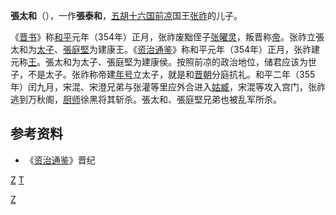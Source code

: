 '''張太和'''（{{bd|？||355年||catIdx=Z}}），一作'''張泰和'''，[[五胡十六国|五胡十六国]][[前凉|前凉]]国王[[张祚|张祚]]的儿子。

《[[晋书|晋书]]》称[[和平_(前凉)|和平]]元年（354年）正月，张祚废黜侄子[[张曜灵|张曜灵]]，叛晋称[[帝|帝]]。张祚立張太和为[[太子|太子]]、[[張庭堅|張庭堅]]为建康王。《[[资治通鉴|资治通鉴]]》称和平元年（354年）正月，张祚建元称[[王|王]]。張太和为太子、張庭堅为建康侯。按照前凉的政治地位，储君应该为世子，不是太子。张祚称帝建[[年号|年号]]立太子，就是和[[晋朝|晋朝]]分庭抗礼。和平二年（355年）闰九月，宋混、宋澄兄弟与张灌等里应外合进入[[姑臧|姑臧]]，宋混等攻入宫门，张祚逃到万秋阁，[[厨师|厨师]]徐黑将其斩杀。張太和、張庭堅兄弟也被乱军所杀。

== 参考资料 ==
*《[[资治通鉴|资治通鉴]]》晋纪

[[category:前凉人物|Z]]
[[category:张姓|T]]
[[Category:五胡十六国政治人物|Z]]